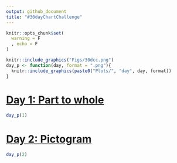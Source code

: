 ```yaml
---
output: github_document
title: "#30dayChartChallenge"
---
```


```r
knitr::opts_chunk$set(
  warning = F
  , echo = F
)
```


```r
knitr::include_graphics("Figs/30dcc.png")
day_p <- function(day, format = ".png"){
  knitr::include_graphics(paste0("Plots/", "day", day, format))
}
```

# [Day 1: Part to whole](https://github.com/TJhon/30DayChartChallenge/blob/main/R/day1-part-to-whole.r)

```r
day_p(1)
```

# [Day 2: Pictogram](https://github.com/TJhon/30DayChartChallenge/blob/main/R/day2-pictogram.r)

```r
day_p(2)
```

